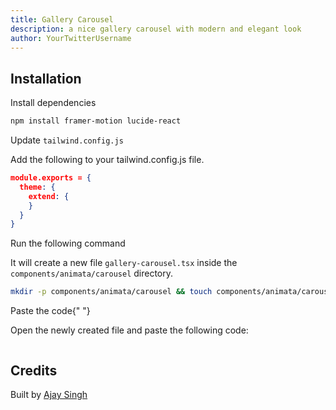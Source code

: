```yaml
---
title: Gallery Carousel
description: a nice gallery carousel with modern and elegant look
author: YourTwitterUsername
---
```


<ComponentPreview name="carousel-gallery-carousel--docs" />

## Installation

<Steps>
<Step>Install dependencies</Step>

```bash
npm install framer-motion lucide-react
```

<Step>Update `tailwind.config.js`</Step>

Add the following to your tailwind.config.js file.

```json
module.exports = {
  theme: {
    extend: {
    }
  }
}
```

<Step>Run the following command</Step>

It will create a new file `gallery-carousel.tsx` inside the `components/animata/carousel` directory.

```bash
mkdir -p components/animata/carousel && touch components/animata/carousel/gallery-carousel.tsx
```

<Step>Paste the code</Step>{" "}

Open the newly created file and paste the following code:

```jsx file=<rootDir>/animata/carousel/gallery-carousel.tsx

```

</Steps>

## Credits

Built by [Ajay Singh](https://github.com/Ajay01103)
